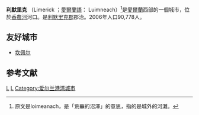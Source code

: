 {{Link style|time=2015-12-11T03:12:03+00:00}}
{{Infobox settlement
|settlement_type        = 城市
|name                   = 利默里克
|native_name            = ''Luimneach''
|image_skyline          =
|image_caption          = 利默里克蒙太奇圖片。從頂部，從左到右依次為：[[:en:St_John's_Cathedral_(Limerick)|聖約翰大教堂]]，[[:en:King_John's_Castle_(Limerick)|約翰王城堡]]，[[:en:Clarion_Hotel,_Limerick|號角酒店]]，[[:en:Riverpoint|瑞沃波特]]，[[:en:Treaty_of_Limerick|締約石]]和[[:en:University_of_Limerick.|利默里克大學大學音樂廳]]。
|image_flag             =
|image_shield           = IRL COA Limerick.svg
|motto                  = ''Urbs Antiqua Fuit<br/> Studiisque Asperrima Belli''{{spaces|2}}<small>([[拉丁語|拉丁語]])</small><br>"There was an ancient city<br/> very fierce in the skills of war"<ref>{{cite web |url=http://www.limerick.com/limerickcitymotto.html |title=Limerick City Motto |publisher=Limerick.com |date= |accessdate=2010-08-12 |deadurl=yes |archiveurl=https://web.archive.org/web/20101108133611/http://www.limerick.com/limerickcitymotto.html |archivedate=2010-11-08 }}</ref>
|pushpin_map            = Ireland
|coordinates_display    = inline,title
|coordinates_type       = dim:100000_region:IE 
|latd                   = 52.6652
|longd                  = -8.6238
|subdivision_type       = [[世界地理索引|國家]]
|subdivision_name       = [[愛爾蘭共和國|愛爾蘭]]
|subdivision_type1      = [[愛爾蘭省份|省份]]
|subdivision_name1      = [[芒斯特省|芒斯特省]]
|subdivision_type2      = [[愛爾蘭行政區劃|郡]]
|subdivision_name2      = [[利默里克郡|利默里克]]
|government_type        = [[:en:Limerick_City_Council|利市議會]]
|leader_title           = [[:en:Mayor_of_Limerick|市長]]
|leader_name            = [[:en:Gerry_McLoughlin|格里·麥克洛克林]]<ref>{{cite web |url=http://www.limerickleader.ie/news/local/rugby-hero-mcloughlin-elected-mayor-of-limerick-1-3988315 |title=Rugby hero McLoughlin elected Mayor of Limerick |deadurl=no |accessdate=2012-08-31 |archive-date=2012-09-16 |archive-url=https://web.archive.org/web/20120916224137/http://www.limerickleader.ie/news/local/rugby-hero-mcloughlin-elected-mayor-of-limerick-1-3988315 }}</ref>
|leader_title1           = [[:en:Local_electoral_area|地方選舉區]]
|leader_name1            = 3
|leader_title2           =[[愛爾蘭下議院|下議院]]
|leader_name2            =[[:en:Limerick_City_(Dáil_Éireann_constituency)|利默里克市]], [[:en:Limerick_(Dáil_Éireann_constituency)|利默里克]]
|leader_title3           =[[歐洲議會|歐洲議會]]
|leader_name3            =[[:en:South_(European_Parliament_constituency)|南]]
|established_title      = 建城時間
|established_date       = <small>西元</small> 812年
|elevation_m            = 10
|area_total_km2         = 51.3
|population_as_of       = 2011
|population_urban       = 
|population_blank1_title = 僅市區
|population_blank1       = 57,106 人
|population_blank2_title = 都會區
|population_blank2       = 91,454 人
|population_footnotes   = <ref>{{cite web|url=http://www.cso.ie/en/media/csoie/census/documents/census2011pdr/Commentary%20Population%20Age%20etc.pdf|title=cso.ie|access-date=2012-09-26|archive-url=https://web.archive.org/web/20130701100759/http://www.cso.ie/en/media/csoie/census/documents/census2011pdr/Commentary%20Population%20Age%20etc.pdf|archive-date=2013-07-01|dead-url=yes}}</ref>
|population_demonym     = Limerickman, Shannonsider
|timezone               = [[歐洲西部時間|西歐時間]]
|utc_offset             = +0
|timezone_DST           = [[:en:Irish_Standard_Time|愛爾蘭時間]]
|utc_offset_DST         = +1
|area_code              = (+353) 61
|work                = [http://www.limerickcity.ie/ www.LimerickCity.ie]
|blank_name             = {{tsl|en|Vehicle registration plates of Ireland|愛爾蘭車輛牌照|車輛牌照}}
|blank_info             = L
}}
'''利默里克''' （Limerick {{IPA|/ˈlɪmrɪk/}}；[[愛爾蘭語|愛爾蘭語]]： Luimneach）<ref>原文是loimeanach，是「荒蕪的沼澤」的意思，指的是城外的河灘。</ref>是[[愛爾蘭共和國|愛爾蘭]]西部的一個城市，位於[[香農河|香農河]]河口。是[[利默里克郡|利默里克郡]]郡治。2006年人口90,778人。

==友好城市==
* {{FRA}} [[坎佩尔|坎佩尔]]

== 参考文献 ==
<div class="references-small">
<references />
</div>


{{愛爾蘭行政區劃}}

{{Authority control}}
[[Category:愛爾蘭城市|L]]
[[Category:愛爾蘭行政區劃|L]]
[[Category:爱尔兰港湾城市|Category:爱尔兰港湾城市]]